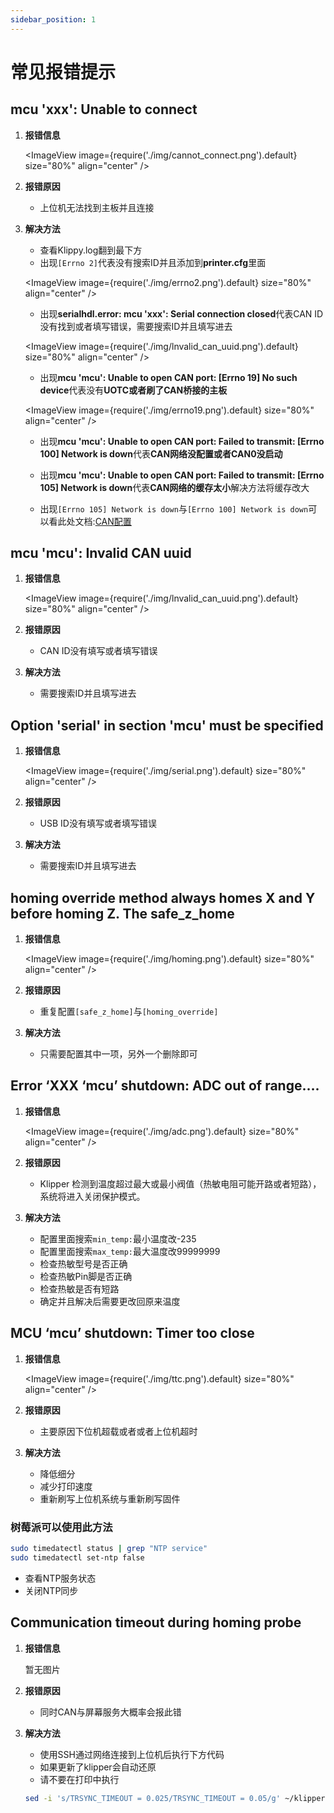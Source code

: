 ---
sidebar_position: 1
---


# 常见报错提示


## mcu 'xxx': Unable to connect

1. **报错信息**

   <ImageView image={require('./img/cannot_connect.png').default} size="80%" align="center" />

2. **报错原因**

   * 上位机无法找到主板并且连接

3. **解决方法**

   * 查看Klippy.log翻到最下方
   * 出现`[Errno 2]`代表没有搜索ID并且添加到**printer.cfg**里面

   <ImageView image={require('./img/errno2.png').default} size="80%" align="center" />

   * 出现**serialhdl.error: mcu 'xxx': Serial connection closed**代表CAN ID没有找到或者填写错误，需要搜索ID并且填写进去

   <ImageView image={require('./img/lnvalid_can_uuid.png').default} size="80%" align="center" />
 
   * 出现**mcu 'mcu': Unable to open CAN port: [Errno 19] No such device**代表没有**UOTC或者刷了CAN桥接的主板**

   <ImageView image={require('./img/errno19.png').default} size="80%" align="center" />

   * 出现**mcu 'mcu': Unable to open CAN port: Failed to transmit: [Errno 100] Network is down**代表**CAN网络没配置或者CAN0没启动**

   * 出现**mcu 'mcu': Unable to open CAN port: Failed to transmit: [Errno 105] Network is down**代表**CAN网络的缓存太小**解决方法将缓存改大

   * 出现`[Errno 105] Network is down`与`[Errno 100] Network is down`可以看此处文档:[CAN配置](/docs/DebugDoc/faq/klipper_can.mdx "点击即可跳转") 

## mcu 'mcu': Invalid CAN uuid

1. **报错信息**

   <ImageView image={require('./img/lnvalid_can_uuid.png').default} size="80%" align="center" />

2. **报错原因**

   * CAN ID没有填写或者填写错误

3. **解决方法**

   * 需要搜索ID并且填写进去

## Option 'serial' in section 'mcu' must be specified

1. **报错信息**

   <ImageView image={require('./img/serial.png').default} size="80%" align="center" />

2. **报错原因**

   * USB ID没有填写或者填写错误

3. **解决方法**

   * 需要搜索ID并且填写进去

##  homing override method always homes X and Y before homing Z. The safe_z_home

1. **报错信息**

   <ImageView image={require('./img/homing.png').default} size="80%" align="center" />

2. **报错原因**

   * 重复配置`[safe_z_home]`与`[homing_override]`

3. **解决方法**

   * 只需要配置其中一项，另外一个删除即可

 ##  Error ‘XXX ‘mcu’ shutdown: ADC out of range….

1. **报错信息**

   <ImageView image={require('./img/adc.png').default} size="80%" align="center" />

2. **报错原因**

   * Klipper 检测到温度超过最大或最小阀值（热敏电阻可能开路或者短路），系统将进入关闭保护模式。

3. **解决方法**

   * 配置里面搜索`min_temp:`最小温度改-235
   * 配置里面搜索`max_temp:`最大温度改99999999
   * 检查热敏型号是否正确
   * 检查热敏Pin脚是否正确
   * 检查热敏是否有短路
   * 确定并且解决后需要更改回原来温度

## MCU ‘mcu’ shutdown: Timer too close

1. **报错信息**

   <ImageView image={require('./img/ttc.png').default} size="80%" align="center" />

2. **报错原因**

   * 主要原因下位机超载或者或者上位机超时

3. **解决方法**

   * 降低细分
   * 减少打印速度
   * 重新刷写上位机系统与重新刷写固件

### 树莓派可以使用此方法

   ```bash
   sudo timedatectl status | grep "NTP service" 
   sudo timedatectl set-ntp false
   ```

   * 查看NTP服务状态
   * 关闭NTP同步

## Communication timeout during homing probe 

1. **报错信息**

   暂无图片

2. **报错原因**

   * 同时CAN与屏幕服务大概率会报此错

3. **解决方法**

   * 使用SSH通过网络连接到上位机后执行下方代码
   * 如果更新了klipper会自动还原
   * 请不要在打印中执行
   ```bash
   sed -i 's/TRSYNC_TIMEOUT = 0.025/TRSYNC_TIMEOUT = 0.05/g' ~/klipper/klippy/mcu.py && sudo systemctl restart klipper
   ```